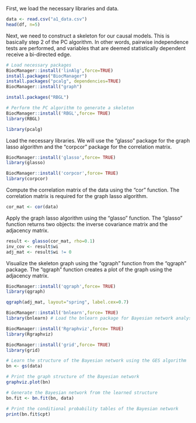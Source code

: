First, we load the necessary libraries and data.

```{r}
data <- read.csv("a1_data.csv")
head(df, n=5)
```
Next, we need to construct a skeleton for our causal models. This is basically step 2 of the PC algorithm. In other words, pairwise independence tests are performed, and variables that are deemed statistically dependent receive a bi-directed edge.

```{r}
# Load necessary packages
BiocManager::install('linAlg',force=TRUE)
install.packages("BiocManager")
install.packages("pcalg", dependencies=TRUE)
BiocManager::install("graph")
```


```{r}
install.packages("RBGL")

```

```{r}
# Perform the PC algorithm to generate a skeleton
BiocManager::install('RBGL',force= TRUE)
library(RBGL)
```

```{r}

library(pcalg)

```


Load the necessary libraries. We will use the "glasso" package for the graph lasso algorithm and the "corpcor" package for the correlation matrix.

```{r}
BiocManager::install('glasso',force= TRUE)
library(glasso)
```
```{r}
BiocManager::install('corpcor',force= TRUE)
library(corpcor)
```
Compute the correlation matrix of the data using the "cor" function. The correlation matrix is required for the graph lasso algorithm.
```{r}
cor_mat <- cor(data)
```

Apply the graph lasso algorithm using the "glasso" function. The "glasso" function returns two objects: the inverse covariance matrix and the adjacency matrix.
```{r}
result <- glasso(cor_mat, rho=0.1)
inv_cov <- result$wi
adj_mat <- result$wi != 0
```

Visualize the skeleton graph using the "qgraph" function from the "qgraph" package. The "qgraph" function creates a plot of the graph using the adjacency matrix.
```{r}
BiocManager::install('qgraph',force= TRUE)
library(qgraph)
```

```{r}
qgraph(adj_mat, layout="spring", label.cex=0.7)
```
```{r}
BiocManager::install('bnlearn',force= TRUE)
library(bnlearn) # Load the bnlearn package for Bayesian network analysis
```
```{r}
BiocManager::install('Rgraphviz',force= TRUE)
library(Rgraphviz)
```

```{r}
BiocManager::install('grid',force= TRUE)
library(grid)
```

```{r}
# Learn the structure of the Bayesian network using the GES algorithm
bn <- gs(data)

# Print the graph structure of the Bayesian network
graphviz.plot(bn)

# Generate the Bayesian network from the learned structure
bn.fit <- bn.fit(bn, data)

# Print the conditional probability tables of the Bayesian network
print(bn.fit$cpt)
```








